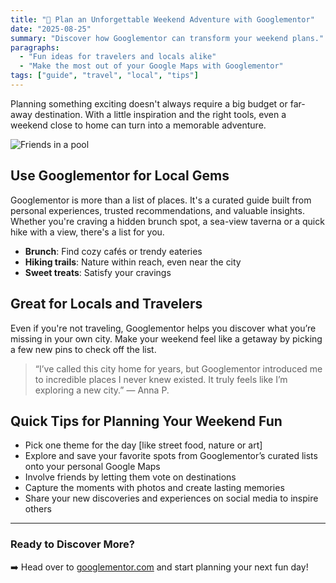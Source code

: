 ```yaml
---
title: "🎉 Plan an Unforgettable Weekend Adventure with Googlementor"
date: "2025-08-25"
summary: "Discover how Googlementor can transform your weekend plans."
paragraphs:
  - "Fun ideas for travelers and locals alike"
  - "Make the most out of your Google Maps with Googlementor"
tags: ["guide", "travel", "local", "tips"]
---
```


Planning something exciting doesn't always require a big budget or far-away destination. With a little inspiration and the right tools, even a weekend close to home can turn into a memorable adventure.

<img
  src="/assets/images/family.webp"
  alt="Friends in a pool"
/>

## Use Googlementor for Local Gems

Googlementor is more than a list of places. It's a curated guide built from personal experiences, trusted recommendations, and valuable insights. Whether you're craving a hidden brunch spot, a sea-view taverna or a quick hike with a view, there's a list for you.

- **Brunch**: Find cozy cafés or trendy eateries
- **Hiking trails**: Nature within reach, even near the city
- **Sweet treats**: Satisfy your cravings

## Great for Locals and Travelers

Even if you're not traveling, Googlementor helps you discover what you’re missing in your own city. Make your weekend feel like a getaway by picking a few new pins to check off the list.

> “I’ve called this city home for years, but Googlementor introduced me to incredible places I never knew existed. It truly feels like I’m exploring a new city.” — Anna P.

## Quick Tips for Planning Your Weekend Fun

- Pick one theme for the day [like street food, nature or art]
- Explore and save your favorite spots from Googlementor’s curated lists onto your personal Google Maps
- Involve friends by letting them vote on destinations
- Capture the moments with photos and create lasting memories
- Share your new discoveries and experiences on social media to inspire others

---

### Ready to Discover More?

➡️ Head over to [googlementor.com](https://googlementor.com) and start planning your next fun day!
